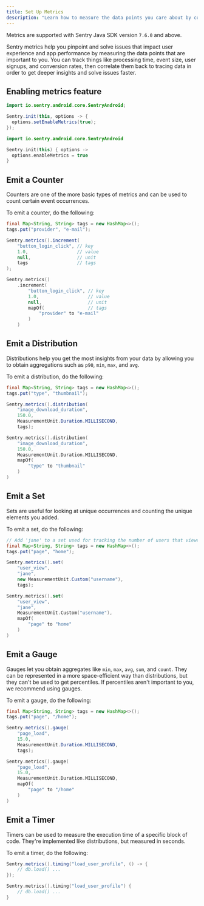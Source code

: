 ```yaml
---
title: Set Up Metrics
description: "Learn how to measure the data points you care about by configuring Metrics in your Java app."
---
```


<Include name="feature-stage-alpha-metrics.mdx" />
<Note>

Metrics are supported with Sentry Java SDK version `7.6.0` and above.

</Note>

Sentry metrics help you pinpoint and solve issues that impact user experience and app performance by measuring the data points that are important to you. You can track things like processing time, event size, user signups, and conversion rates, then correlate them back to tracing data in order to get deeper insights and solve issues faster.

## Enabling metrics feature

```Java {filename:MyApplication.java}
import io.sentry.android.core.SentryAndroid;

Sentry.init(this, options -> {
  options.setEnableMetrics(true);
});
```

```Kotlin {filename:MyApplication.kt}
import io.sentry.android.core.SentryAndroid

Sentry.init(this) { options ->
  options.enableMetrics = true
}
```

## Emit a Counter

Counters are one of the more basic types of metrics and can be used to count certain event occurrences.

To emit a counter, do the following:

```Java
final Map<String, String> tags = new HashMap<>();
tags.put("provider", "e-mail");

Sentry.metrics().increment(
    "button_login_click", // key
    1.0,                  // value
    null,                 // unit
    tags                  // tags
);
```

```Kotlin
Sentry.metrics()
    .increment(
        "button_login_click", // key
        1.0,                  // value
        null,                 // unit
        mapOf(                // tags
            "provider" to "e-mail"
        )
    )
```

## Emit a Distribution

Distributions help you get the most insights from your data by allowing you to obtain aggregations such as `p90`, `min`, `max`, and `avg`.

To emit a distribution, do the following:

```java
final Map<String, String> tags = new HashMap<>();
tags.put("type", "thumbnail");

Sentry.metrics().distribution(
    "image_download_duration",
    150.0,
    MeasurementUnit.Duration.MILLISECOND,
    tags);
```

```Kotlin
Sentry.metrics().distribution(
    "image_download_duration",
    150.0,
    MeasurementUnit.Duration.MILLISECOND,
    mapOf(
        "type" to "thumbnail"
    )
)
```

## Emit a Set

Sets are useful for looking at unique occurrences and counting the unique elements you added.

To emit a set, do the following:

```Java
// Add 'jane' to a set used for tracking the number of users that viewed a page.
final Map<String, String> tags = new HashMap<>();
tags.put("page", "home");

Sentry.metrics().set(
    "user_view",
    "jane",
    new MeasurementUnit.Custom("username"),
    tags);
```

```Kotlin
Sentry.metrics().set(
    "user_view",
    "jane",
    MeasurementUnit.Custom("username"),
    mapOf(
        "page" to "home"
    )
)
```

## Emit a Gauge

Gauges let you obtain aggregates like `min`, `max`, `avg`, `sum`, and `count`. They can be represented in a more space-efficient way than distributions, but they can't be used to get percentiles. If percentiles aren't important to you, we recommend using gauges.

To emit a gauge, do the following:

```Java
final Map<String, String> tags = new HashMap<>();
tags.put("page", "/home");

Sentry.metrics().gauge(
    "page_load",
    15.0,
    MeasurementUnit.Duration.MILLISECOND,
    tags);
```

```Kotlin
Sentry.metrics().gauge(
    "page_load",
    15.0,
    MeasurementUnit.Duration.MILLISECOND,
    mapOf(
        "page" to "/home"
    )
)
```

## Emit a Timer

Timers can be used to measure the execution time of a specific block of code. They're implemented like distributions, but measured in seconds.

To emit a timer, do the following:

```Java
Sentry.metrics().timing("load_user_profile", () -> {
    // db.load() ...
});
```

```Kotlin
Sentry.metrics().timing("load_user_profile") {
    // db.load() ...
}
```
